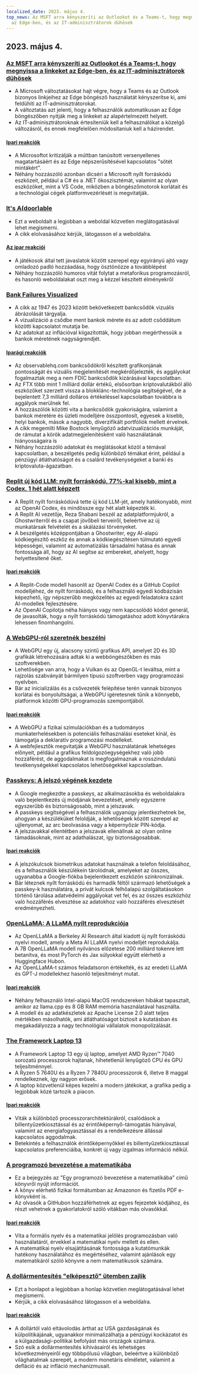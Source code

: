 ```yaml
---
localized_date: 2023. május 4.
top_news: Az MSFT arra kényszeríti az Outlookot és a Teams-t, hogy megnyissa a linkeket
  az Edge-ben, és az IT-adminisztrátorok dühösek
---
```




<CallToAction />

<Steps>

## 2023. május 4.

### [Az MSFT arra kényszeríti az Outlookot és a Teams-t, hogy megnyissa a linkeket az Edge-ben, és az IT-adminisztrátorok dühösek](https://www.theverge.com/2023/5/3/23709297/microsoft-edge-force-outlook-teams-web-links-open)

- A Microsoft változtatásokat hajt végre, hogy a Teams és az Outlook bizonyos linkjeihez az Edge böngésző használatát kényszerítse ki, ami feldühíti az IT-adminisztrátorokat.
- A változtatás azt jelenti, hogy a felhasználók automatikusan az Edge böngészőben nyitják meg a linkeket az alapértelmezett helyett.
- Az IT-adminisztrátoroknak értesíteniük kell a felhasználókat a közelgő változásról, és ennek megfelelően módosítaniuk kell a házirendet.

#### [Ipari reakciók](http://news.ycombinator.com/item?id=35800158)

- A Microsoftot kritizálják a múltban tanúsított versenyellenes magatartásáért és az Edge népszerűsítésével kapcsolatos "sötét mintákért".
- Néhány hozzászóló azonban dicséri a Microsoft nyílt forráskódú eszközeit, például a C# és a .NET ökoszisztémát, valamint az olyan eszközöket, mint a VS Code, miközben a böngészőmotorok korlátait és a technológiai cégek platformvezérlését is megvitatják.

### [It's A(door)able](https://ncase.me/door/)

- Ezt a weboldalt a legjobban a weboldal közvetlen meglátogatásával lehet megismerni.
- A cikk elolvasásához kérjük, látogasson el a weboldalra.

#### [Az ipar reakciói](http://news.ycombinator.com/item?id=35800492)

- A játékosok által tett javaslatok között szerepel egy egyirányú ajtó vagy omladozó padló hozzáadása, hogy ösztönözze a továbblépést
- Néhány hozzászóló humoros vitát folytat a metaforikus programozásról, és hasonló weboldalakat oszt meg a kézzel készített élményekről

### [Bank Failures Visualized](https://observablehq.com/@mbostock/bank-failures)

- A cikk az 1947 és 2023 között bekövetkezett bankcsődök vizuális ábrázolását tárgyalja.
- A vizualizáció a csődbe ment bankok mérete és az adott csőddátum közötti kapcsolatot mutatja be.
- Az adatokat az inflációval kiigazították, hogy jobban megérthessük a bankok méretének nagyságrendjét.

#### [Iparági reakciók](http://news.ycombinator.com/item?id=35795975)

- Az observablehq.com bankcsődökről készített grafikonjának pontosságát és vizuális megjelenítését megkérdőjelezték, és aggályokat fogalmaztak meg a nem FDIC bankcsődök kizárásával kapcsolatban.
- Az FTX több mint 1 milliárd dollár értékű, elsősorban kriptovalutákból álló eszközöket szerzett vissza a blokklánc-technológia segítségével, de a bejelentett 7,3 milliárd dolláros értékeléssel kapcsolatban továbbra is aggályok merülnek fel.
- A hozzászólók közötti vita a bankcsődök gyakoriságára, valamint a bankok méretére és üzleti modelljére összpontosít, egyesek a kisebb, helyi bankok, mások a nagyobb, diverzifikált portfóliók mellett érvelnek.
- A cikk megemlíti Mike Bostock lenyűgöző adatvizualizációs munkáját, de rámutat a körök adatmegjelenítésként való használatának hiányosságaira is
- Néhány hozzászóló adatokat és meglátásokat közöl a témával kapcsolatban, a beszélgetés pedig különböző témákat érint, például a pénzügyi átláthatóságot és a csalárd tevékenységeket a banki és kriptovaluta-ágazatban.

### [Replit új kód LLM: nyílt forráskódú, 77%-kal kisebb, mint a Codex, 1 hét alatt képzett](https://www.latent.space/p/reza-shabani#details)

- A Replit nyílt forráskódúvá tette új kód LLM-jét, amely hatékonyabb, mint az OpenAI Codex, és mindössze egy hét alatt képezték ki.
- A Replit AI vezetője, Reza Shabani beszél az adatplatformjukról, a Ghostwriterről és a csapat jövőbeli terveiről, beleértve az új munkatársak felvételét és a skálázási törvényeket.
- A beszélgetés középpontjában a Ghostwriter, egy AI-alapú kódkiegészítő eszköz és annak a kódkiegészítésen túlmutató egyedi képességei, valamint az automatizálás társadalmi hatása és annak fontossága áll, hogy az AI segítse az embereket, ahelyett, hogy helyettesítené őket.

#### [Ipari reakciók](http://news.ycombinator.com/item?id=35803435)

- A Replit-Code modell hasonlít az OpenAI Codex és a GitHub Copilot modelljéhez, de nyílt forráskódú, és a felhasználó egyedi kódbázisán képezhető, így népszerűbb megközelítés az egyedi feladatokra szánt AI-modellek fejlesztésére.
- Az OpenAI Copilotja néha hiányos vagy nem kapcsolódó kódot generál, de javasolták, hogy a nyílt forráskódú támogatáshoz adott könyvtárakra lehessen finomhangolni.

### [A WebGPU-ról szeretnék beszélni](https://cohost.org/mcc/post/1406157-i-want-to-talk-about-webgpu)

- A WebGPU egy új, alacsony szintű grafikus API, amelyet 2D és 3D grafikák létrehozására adtak ki a webböngészőkben és más szoftverekben.
- Lehetősége van arra, hogy a Vulkan és az OpenGL-t leváltsa, mint a rajzolás szabványát bármilyen típusú szoftverben vagy programozási nyelvben.
- Bár az inicializálás és a csővezeték felépítése terén vannak bizonyos korlátai és bonyolultságai, a WebGPU ígéretesnek tűnik a könnyebb, platformok közötti GPU-programozás szempontjából.

#### [Ipari reakciók](http://news.ycombinator.com/item?id=35800988)

- A WebGPU a fizikai szimulációkban és a tudományos munkaterhelésekben is potenciális felhasználási eseteket kínál, és támogatja a deklaratív programozási modelleket.
- A webfejlesztők megvitatják a WebGPU használatának lehetséges előnyeit, például a grafikus feldolgozóegységekhez való jobb hozzáférést, de aggodalmakat is megfogalmaznak a rosszindulatú tevékenységekkel kapcsolatos lehetőségekkel kapcsolatban.

### [Passkeys: A jelszó végének kezdete](https://blog.google/technology/safety-security/the-beginning-of-the-end-of-the-password/)

- A Google megkezdte a passkeys, az alkalmazásokba és weboldalakra való bejelentkezés új módjának bevezetését, amely egyszerre egyszerűbb és biztonságosabb, mint a jelszavak.
- A passkeys segítségével a felhasználók ugyanúgy jelentkezhetnek be, ahogyan a készüléküket feloldják, a lehetőségek között szerepel az ujjlenyomat, az arc beolvasása vagy a képernyőzár PIN-kódja.
- A jelszavakkal ellentétben a jelszavak ellenállnak az olyan online támadásoknak, mint az adathalászat, így biztonságosabbak.

#### [Ipari reakciók](http://news.ycombinator.com/item?id=35801392)

- A jelszókulcsok biometrikus adatokat használnak a telefon feloldásához, és a felhasználók készülékein tárolódnak, amelyeket az összes, ugyanabba a Google-fiókba bejelentkezett eszközön szinkronizálnak.
- Bár léteznek nyílt forráskódú és harmadik féltől származó lehetőségek a passkey-k használatára, a privát kulcsok felhőalapú szolgáltatásokon történő tárolása adatvédelmi aggályokat vet fel, és az összes eszközhöz való hozzáférés elvesztése az adatokhoz való hozzáférés elvesztését eredményezheti.

### [OpenLLaMA: A LLaMA nyílt reprodukciója](https://github.com/openlm-research/open_llama)

- Az OpenLLaMA a Berkeley AI Research által kiadott új nyílt forráskódú nyelvi modell, amely a Meta AI LLaMA nyelvi modelljét reprodukálja.
- A 7B OpenLLaMA modell nyilvános előzetese 200 milliárd tokenre lett betanítva, és most PyTorch és Jax súlyokkal együtt elérhető a Huggingface Hubon.
- Az OpenLLaMA-t számos feladatsoron értékelték, és az eredeti LLaMA és GPT-J modellekhez hasonló teljesítményt mutat.

#### [Ipari reakciók](http://news.ycombinator.com/item?id=35798888)

- Néhány felhasználó Intel-alapú MacOS rendszereken hibákat tapasztalt, amikor az llama.cpp és 8 GB RAM memória használatával használta.
- A modell és az adatkészletek az Apache License 2.0 alatt teljes mértékben másolhatók, ami átláthatóságot biztosít a kutatásban és megakadályozza a nagy technológiai vállalatok monopolizálását.

### [The Framework Laptop 13](https://frame.work/blog/announcing-the-framework-laptop-13-powered-by-amd-ryzen)

- A Framework Laptop 13 egy új laptop, amelyet AMD Ryzen™ 7040 sorozatú processzorok hajtanak, hihetetlenül lenyűgöző CPU és GPU teljesítménnyel.
- A Ryzen 5 7640U és a Ryzen 7 7840U processzorok 6, illetve 8 maggal rendelkeznek, így nagyon erősek.
- A laptop közvetlenül képes kezelni a modern játékokat, a grafika pedig a legjobbak közé tartozik a piacon.

#### [Ipari reakciók](http://news.ycombinator.com/item?id=35802210)

- Viták a különböző processzorarchitektúrákról, csalódások a billentyűzetkiosztással és az érintőképernyő-támogatás hiányával, valamint az energiafogyasztással és a rendelkezésre állással kapcsolatos aggodalmak.
- Betekintés a felhasználók érintőképernyőkkel és billentyűzetkiosztással kapcsolatos preferenciáiba, konkrét új vagy izgalmas információ nélkül.

### [A programozó bevezetése a matematikába](https://pimbook.org)

- Ez a bejegyzés az "Egy programozó bevezetése a matematikába" című könyvről nyújt információt.
- A könyv elérhető fizikai formátumban az Amazonon és fizetős PDF e-könyvként is.
- Az olvasók a GitHubon hozzáférhetnek az egyes fejezetek kódjához, és részt vehetnek a gyakorlatokról szóló vitákban más olvasókkal.

#### [Ipari reakciók](http://news.ycombinator.com/item?id=35800136)

- Vita a formális nyelv és a matematikai jelölés programozásban való használatáról, érvekkel a matematikai nyelv mellett és ellen.
- A matematikai nyelv elsajátításának fontossága a kutatómunkák hatékony használatához és megértéséhez, valamint ajánlások egy matematikáról szóló könyvre a nem matematikusok számára.

### [A dollármentesítés "elképesztő" ütemben zajlik](https://www.bloomberg.com/news/articles/2023-04-18/de-dollarization-is-happening-at-a-stunning-pace-jen-says)

- Ezt a honlapot a legjobban a honlap közvetlen meglátogatásával lehet megismerni.
- Kérjük, a cikk elolvasásához látogasson el a weboldalra.

#### [Ipari reakciók](http://news.ycombinator.com/item?id=35796915)

- A dollártól való eltávolodás árthat az USA gazdaságának és külpolitikájának, ugyanakkor minimalizálhatja a pénzügyi kockázatot és a külgazdasági-politikai befolyást más országok számára.
- Szó esik a dollármentesítés kihívásairól és lehetséges következményeiről egy többpólusú világban, beleértve a különböző világhatalmak szerepét, a modern monetáris elméletet, valamint a defláció és az infláció mechanizmusait.

</Steps>
